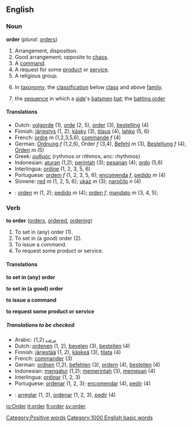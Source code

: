 ==English==

===Noun===
'''order'''  (''plural:'' [[orders]])
# Arrangement, disposition.
# Good arrangement; opposite to [[chaos]].
# A [[command]].
# A request for some [[product]] or [[service]].
# A religious group.
#{{taxonomy}} In [[taxonomy]], the [[classification]] below [[class]] and above [[family]].
#{{cricket}} the [[sequence]] in which a [[side]]'s [[batsmen]] [[bat]]; the [[batting order]]

====Translations====
*Dutch: [[volgorde]] (1), [[orde]] (2, 5), [[order#Dutch|order]] (3), [[bestelling]] (4)
*Finnish: [[järjestys]] (1, 2), [[käsky]] (3), [[tilaus]] (4), [[lahko]] (5, 6)
*French: [[ordre]] ''m'' (1,2,3,5,6), [[commande]] ''f'' (4)
*German: [[Ordnung]] ''f'' (1,2,6), Order ''f'' (3,4), [[Befehl]] ''m'' (3), [[Bestellung]] ''f'' (4), [[Orden]] ''m'' (5)
*Greek: [[ρυθμός]] (rythmos or rithmos, anc: rhythmos)
*Indonesian: [[aturan]] (1,2); [[perintah]] (3); [[pesanan]] (4); [[ordo]] (5,6)
*Interlingua: [[ordine]] (1, 2, 3, 5, 6)
*Portuguese: [[ordem]] ''f'' (1, 2, 3, 5, 6); [[encomenda]] ''f'', [[pedido]] ''m'' (4)
*Slovene: [[red]] ''m'' (1, 2, 5, 6); [[ukaz]] ''m'' (3); [[naročilo]] ''n'' (4)
*{{es}}: [[orden]] ''m'' (1, 2); [[pedido]] ''m'' (4); [[orden]] ''f'', [[mandato]] ''m'' (3, 4, 5);

===Verb===
'''to order'''  ([[orders]], [[ordered]], [[ordering]])
# To set in (any) order (1).
# To set in (a good) order (2).
# To issue a command.
# To request some product or service.

====Translations====
'''to set in (any) order'''
{{top}}
{{mid}}
{{bottom}}

'''to set in (a good) order'''
{{top}}
{{mid}}
{{bottom}}

'''to issue a command'''
{{top}}
{{mid}}
{{bottom}}

'''to request some product or service'''
{{top}}
{{mid}}
{{bottom}}

=====Translations to be checked=====
{{checktrans}}
*Arabic: [[يرتب]] (1,2)
*Dutch: [[ordenen]] (1, 2), [[bevelen]] (3), [[bestellen]] (4)
*Finnish: [[järjestää]] (1, 2), [[käskeä]] (3), [[tilata]] (4)
*French: [[commander]] (3)
*German: [[ordnen]] (1,2), [[befehlen]] (3), [[ordern]] (4), [[bestellen]] (4)
*Indonesian: [[mengatur]] (1,2); [[memerintah]] (3), [[memesan]] (4) 
*Interlingua: [[ordinar]] (1, 2, 3)
*Portuguese: [[ordenar]] (1, 2, 3); [[encomendar]] (4), [[pedir]] (4)
*{{es}}: [[arreglar]] (1, 2), [[ordenar]] (1, 2, 3), [[pedir]] (4) 

[[Category:Positive words]]
[[Category:1000 English basic words]]

[[io:Order]]
[[it:order]]
[[fi:order]]
[[sv:order]]
